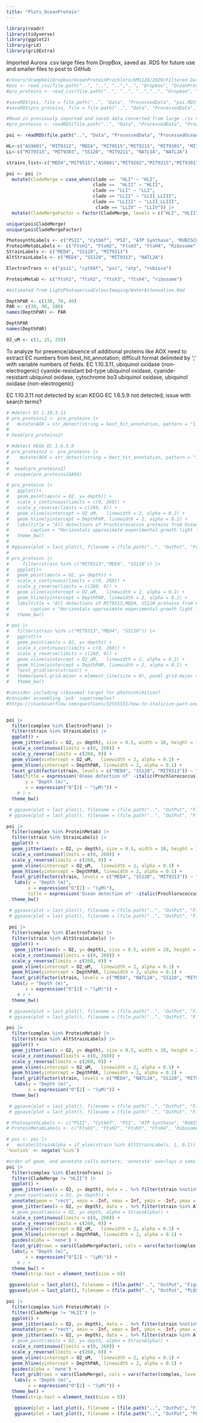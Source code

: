 ```yaml
---
title: "Plots_OceanProtein"
---
```

```r
library(readr)
library(tidyverse)
library(ggplot2)
library(grid)
library(gridExtra)
```

Imported Aurora .csv large files from DropBox, saved as .RDS for future use and smaller files to post to GitHub
```r
#/Users/dcampbel/Dropbox/OceanProteinProchloro/KM1128/2020/Filtered Datasets
#poi <- read_csv(file.path("..", "..", "..","..", "Dropbox", "OceanProteinProchloro", "KM1128", "2020", "Filtered_Datasets", "poi.csv"))
#pro_proteins <- read_csv(file.path("..", "..", "..","..", "Dropbox", "OceanProteinProchloro", "KM1128", "2020", "Filtered_Datasets", "pro_proteins.csv"))

#saveRDS(poi, file = file.path("..", "Data", "ProcessedData", "poi.RDS"))
#saveRDS(pro_proteins, file = file.path("..", "Data", "ProcessedData", "pro_proteins.RDS"))

#Read in previously imported and saved data converted from large .csv to smaller .RDS
#pro_proteins <- readRDS(file.path("..", "Data", "ProcessedData", "ProcessedOceanProtein", "pro_proteins.RDS"))

poi <- readRDS(file.path("..", "Data", "ProcessedData", "ProcessedOceanProtein", "poi.RDS"))

```

```r
HL<-c("AS9601", "MIT9312", "MED4", "MIT9515","MIT9215", "MIT9301", "MIT9202")
LL<-c("MIT9313", "MIT9303", "SS120", "MIT9211", "NATL1A", "NATL2A")

strains_list<-c("MED4","MIT9515","AS9601","MIT9202","MIT9215","MIT9301","MIT9312","NATL1A","NATL2A", "MIT9211","SS120","MIT9303","MIT9313")
```


```r
poi <- poi |>
  mutate(CladeMerge = case_when(clade ==  "HLI" ~ "HLI",
                                clade ==  "HLII" ~ "HLII",
                                clade == "LLI" ~ "LLI",
                                clade == "LLII" ~ "LLII_LLIII",
                                clade == "LLIII" ~ "LLII_LLIII",
                                 clade == "LLIV" ~ "LLIV")) |>
  mutate(CladeMergeFactor = factor(CladeMerge, levels = c("HLI", "HLII", "LLI", "LLII_LLIII", "LLIV")))

unique(poi$CladeMerge)
unique(poi$CladeMergeFactor)
```


```r
PhotosynthLabels <- c("PSII", "Cytb6f", "PSI", "ATP Synthase", "RUBISCO")
ProteinMetabLabels <- c("FtsH1", "FtsH2", "FtsH3", "FtsH4", "Ribosome")
StrainLabels <- c("MED4", "SS120", "MIT9313")
AltStrainLabels <- c("MED4", "SS120", "MIT9313", "NATL2A")

ElectronTrans <- c("psii", "cytb6f", "psi", "atp", "rubisco")

ProteinMetab <- c("ftsh1", "ftsh2", "ftsh3", "ftsh4", "ribosome")

```


```r
#estimated from LightPhotoperiodColourImaging/WaterAttenuation.Rmd

DepthPAR <- c(130, 70, 40)
PAR <- c(30, 90, 180)
names(DepthPAR) <- PAR

DepthPAR
names(DepthPAR)

O2_uM <- c(2, 25, 250)

```


To analyze for presence/absence of additional proteins like AOX need to extract EC numbers from best_hit_annotation; difficult format delimited by ';' with variable numbers of fields.
EC 1.10.3.11, ubiquinol oxidase (non-electrogenic) 	cyanide-resistant bd-type ubiquinol oxidase, cyanide-resistant ubiquinol oxidase, cytochrome bo3 ubiquinol oxidase, ubiquinol oxidase (non-electrogenic)

EC 1.10.3.11 not detected by scan
KEGG EC 1.6.5.9  not detected; issue with search terms?
```r
# #detect EC 1.10.3.11
# pro_proteins2 <- pro_proteins |>
#   mutate(AOX = str_detect(string = best_hit_annotation, pattern = "1.10.3.11"))
# 
# head(pro_proteins2)

# #detect KEGG EC 1.6.5.9  
# pro_proteins2 <- pro_proteins |>
#    mutate(AOX = str_detect(string = best_hit_annotation, pattern = "1.6.5.9"))
#  
#  head(pro_proteins2)
#  unique(pro_proteins2$AOX)
```

```r

# pro_proteins |>
#   ggplot()+
#   geom_point(aes(x = O2, y= depth)) +
#   scale_x_continuous(limits = c(0, 260)) +
#   scale_y_reverse(limits = c(260, 0)) +
#   geom_vline(xintercept = O2_uM,   linewidth = 2, alpha = 0.2) +
#   geom_hline(yintercept = DepthPAR, linewidth = 2, alpha = 0.2) +
#   labs(title = "All detections of Prochlorococcus proteins from OceanProteinPlots.Rmd, from pro_proteins",
#        caption = "Horizontals approximate experimental growth light levels; Verticals indicate experimental growth oxygen levels") +
#   theme_bw()
# 
# #ggsave(plot = last_plot(), filename = (file.path("..", "OutPut", "ProchloroAllProteinsDepthO2.png")))
# 
# pro_proteins |>
#     filter(strain %in% c("MIT9313","MED4", "SS120")) |>
#   ggplot()+
#   geom_point(aes(x = O2, y= depth)) +
#   scale_x_continuous(limits = c(0, 260)) +
#   scale_y_reverse(limits = c(260, 0)) +
#   geom_vline(xintercept = O2_uM,   linewidth = 2, alpha = 0.2) +
#   geom_hline(yintercept = DepthPAR, linewidth = 2, alpha = 0.2) +
#   labs(title = "All detections of MIT9313,MED4, SS120 proteins from OceanProteinPlots.Rmd, from pro_proteins",
#        caption = "Horizontals approximate experimental growth light levels; Verticals indicate experimental growth oxygen levels") +
#   theme_bw()

# poi |>
#   filter(strain %in% c("MIT9313","MED4", "SS120")) |>
#   ggplot()+
#   geom_point(aes(x = O2, y= depth)) +
#   scale_x_continuous(limits = c(0, 260)) +
#   scale_y_reverse(limits = c(260, 0)) +
#   geom_vline(xintercept = O2_uM,   linewidth = 2, alpha = 0.2) +
#   geom_hline(yintercept = DepthPAR, linewidth = 2, alpha = 0.2) +
#   facet_grid(vars(strain)) +
#   theme(panel.grid.minor = element_line(size = 0), panel.grid.major = element_line(size = 2)) +
#   theme_bw()

```


```r

#consider including ribosomal target for photoinhibition?
#consider assembling 'pcb' supercomplex?
#https://stackoverflow.com/questions/32555531/how-to-italicize-part-one-or-two-words-of-an-axis-title


poi |>
  filter(complex %in% ElectronTrans) |>
  filter(strain %in% StrainLabels) |>
  ggplot() +
  geom_jitter(aes(x = O2, y= depth), size = 0.5, width = 10, height = 10) +
  scale_x_continuous(limits = c(0, 260)) +
  scale_y_reverse(limits = c(260, 0)) +
  geom_vline(xintercept = O2_uM,   linewidth = 2, alpha = 0.1) +
  geom_hline(yintercept = DepthPAR, linewidth = 2, alpha = 0.1) +
  facet_grid(factor(strain, levels = c("MED4", "SS120", "MIT9313")) ~ factor(complex, levels = c("psii", "cytb6f", "psi","atp",  "rubisco"), labels = PhotosynthLabels)) +
  labs(title = expression('Ocean detection of' ~italic(Prochlorococcus)~ 'photosynthesis complexes'),
       y = "Depth (m)",
       x = expression("O"[2] ~ "(µM)")) +
    # ) +
  theme_bw()

 # ggsave(plot = last_plot(), filename = (file.path("..", "OutPut", "Figures", "ProchloroPhotosynthDepthO2.png")))
 # ggsave(plot = last_plot(), filename = (file.path("..", "OutPut", "Figures", "ProchloroPhotosynthDepthO2.tiff")))

poi |>
  filter(complex %in% ProteinMetab) |>
  filter(strain %in% StrainLabels) |>
  ggplot() +
  geom_jitter(aes(x = O2, y= depth), size = 0.5, width = 10, height = 10) +
  scale_x_continuous(limits = c(0, 260)) +
  scale_y_reverse(limits = c(260, 0)) +
  geom_vline(xintercept = O2_uM,   linewidth = 2, alpha = 0.1) +
  geom_hline(yintercept = DepthPAR, linewidth = 2, alpha = 0.1) +
  facet_grid(factor(strain, levels = c("MED4", "SS120", "MIT9313")) ~ factor(complex, levels = c("ftsh1", "ftsh2", "ftsh3", "ftsh4", "ribosome"), labels = ProteinMetabLabels)) +
   labs(y = "Depth (m)",
        x = expression("O"[2] ~ "(µM)"),
        title = expression('Ocean detection of' ~italic(Prochlorococcus)~ 'protein metabolism complexes')) +
  theme_bw()

 # ggsave(plot = last_plot(), filename = (file.path("..", "OutPut", "Figures", "ProchloroProteinMetabDepthO2.png")))
 # ggsave(plot = last_plot(), filename = (file.path("..", "OutPut", "Figures", "ProchloroProteinMetabDepthO2.tiff")))
 
 poi |>
  filter(complex %in% ElectronTrans) |>
  filter(strain %in% AltStrainLabels) |>
  ggplot() +
   geom_jitter(aes(x = O2, y= depth), size = 0.5, width = 20, height = 20) +
  scale_x_continuous(limits = c(0, 260)) +
  scale_y_reverse(limits = c(260, 0)) +
  geom_vline(xintercept = O2_uM,   linewidth = 2, alpha = 0.1) +
  geom_hline(yintercept = DepthPAR, linewidth = 2, alpha = 0.1) +
  facet_grid(factor(strain, levels = c("MED4", "NATL2A", "SS120", "MIT9313")) ~ factor(complex, levels = c("psii", "cytb6f", "psi",  "atp", "rubisco"), labels = PhotosynthLabels)) +
  labs(y = "Depth (m)",
       x = expression("O"[2] ~ "(µM)")) +
    # ) +
  theme_bw()

 # ggsave(plot = last_plot(), filename = (file.path("..", "OutPut", "Figures", "NATLProchloroPhotosynthDepthO2.png")))
 # ggsave(plot = last_plot(), filename = (file.path("..", "OutPut", "Figures", "NATLProchloroPhotosynthDepthO2.tiff")))

poi |>
  filter(complex %in% ProteinMetab) |>
  filter(strain %in% AltStrainLabels) |>
  ggplot() +
  geom_jitter(aes(x = O2, y= depth), size = 0.5, width = 20, height = 20) +
  scale_x_continuous(limits = c(0, 260)) +
  scale_y_reverse(limits = c(260, 0)) +
  geom_vline(xintercept = O2_uM,   linewidth = 2, alpha = 0.1) +
  geom_hline(yintercept = DepthPAR, linewidth = 2, alpha = 0.1) +
  facet_grid(factor(strain, levels = c("MED4", "NATL2A", "SS120", "MIT9313")) ~ factor(complex, levels = c("ftsh1", "ftsh2", "ftsh3", "ftsh4", "ribosome"), labels = ProteinMetabLabels)) +
   labs(y = "Depth (m)",
        x = expression("O"[2] ~ "(µM)")) +
  theme_bw()

 # ggsave(plot = last_plot(), filename = (file.path("..", "OutPut", "Figures", "NATLProchloroProteinMetabDepthO2.png")))
 # ggsave(plot = last_plot(), filename = (file.path("..", "OutPut", "Figures", "NATLProchloroProteinMetabDepthO2.tiff")))

```


```r
# PhotosynthLabels <- c("PSII", "Cytb6f", "PSI", "ATP Synthase", "RUBISCO")
# ProteinMetabLabels <- c("FtsH1", "FtsH2", "FtsH3", "FtsH4", "Ribosome")

# poi <- poi |>
#   mutate(StrainAlpha = if_else(strain %in% AltStrainLabels, 1, 0.1))
`%notin%` <- negate(`%in%`)

#order of geom_ and annotate calls matters; 'annotate' overlays a semi transparent box over the first layer of geom_
poi |>
  filter(complex %in% ElectronTrans) |>
  filter(CladeMerge != "HLII") |>
  ggplot() +
  geom_jitter(aes(x = O2, y= depth), data = . %>% filter(strain %notin% AltStrainLabels), size = 0.1, width = 15, height = 15) + #grey points not in AltStrainLabels
 # geom_count(aes(x = O2, y= depth)) +
  annotate(geom = "rect", xmin = -Inf, xmax = Inf, ymin = -Inf, ymax = Inf, alpha = 0.75, fill = "white") +
  geom_jitter(aes(x = O2, y= depth), data = . %>% filter(strain %in% AltStrainLabels), size = 0.1, width = 15, height = 15) + #black points in AltStrainLabels
  # geom_point(aes(x = O2, y= depth, alpha = StrainAlpha)) +
  scale_x_continuous(limits = c(0, 260)) +
  scale_y_reverse(limits = c(260, 0)) +
  geom_vline(xintercept = O2_uM,   linewidth = 2, alpha = 0.1) +
  geom_hline(yintercept = DepthPAR, linewidth = 2, alpha = 0.1) +
  guides(alpha = 'none') +
  facet_grid(rows = vars(CladeMergeFactor), cols = vars(factor(complex, levels = c("psii", "cytb6f", "psi", "atp", "rubisco"), labels = PhotosynthLabels))) +
  labs(y = "Depth (m)",
       x = expression("O"[2] ~ "(µM)")) +
    # ) +
  theme_bw() +
  theme(strip.text = element_text(size = 8))

 ggsave(plot = last_plot(), filename = (file.path("..", "OutPut", "Figures", "CladeProchloroPhotosynthDepthO2.png")), device = NULL, scale = 1, height=15, width= 20, units = c("cm"),dpi = 300, limitsize = TRUE)
 ggsave(plot = last_plot(), filename = (file.path("..", "OutPut", "PLOSRound2", "Fig2.tiff")), device = NULL, scale = 1, height=15, width= 20, units = c("cm"),dpi = 300, limitsize = TRUE)

poi |>
  filter(complex %in% ProteinMetab) |>
  filter(CladeMerge != "HLII") |>
  ggplot() +
  geom_jitter(aes(x = O2, y= depth), data = . %>% filter(strain %notin% AltStrainLabels), size = 0.1, width = 15, height = 15) +
  annotate(geom = "rect", xmin = -Inf, xmax = Inf, ymin = -Inf, ymax = Inf, alpha = 0.75, fill = "white") +
  geom_jitter(aes(x = O2, y= depth), data = . %>% filter(strain %in% AltStrainLabels), size = 0.1, width = 15, height = 15) +
  # geom_point(aes(x = O2, y= depth, alpha = StrainAlpha)) +
  scale_x_continuous(limits = c(0, 260)) +
  scale_y_reverse(limits = c(260, 0)) +
  geom_vline(xintercept = O2_uM,   linewidth = 2, alpha = 0.1) +
  geom_hline(yintercept = DepthPAR, linewidth = 2, alpha = 0.1) +
  guides(alpha = 'none') +
  facet_grid(rows = vars(CladeMerge), cols = vars(factor(complex, levels = c("ftsh1", "ftsh2", "ftsh3", "ftsh4", "ribosome"), labels = ProteinMetabLabels))) +
   labs(y = "Depth (m)",
        x = expression("O"[2] ~ "(µM)")) +
  theme_bw() +
  theme(strip.text = element_text(size = 8))

   ggsave(plot = last_plot(), filename = (file.path("..", "OutPut", "Figures", "CladeProchloroProteinMetabDepthO2.png")), device = NULL, scale = 1, height=15, width= 20, units = c("cm"),dpi = 300, limitsize = TRUE)
   ggsave(plot = last_plot(), filename = (file.path("..", "OutPut", "PLOSRound2", "Fig10.tiff")), device = NULL, scale = 1, height=15, width= 20, units = c("cm"),dpi = 300, limitsize = TRUE)

```

